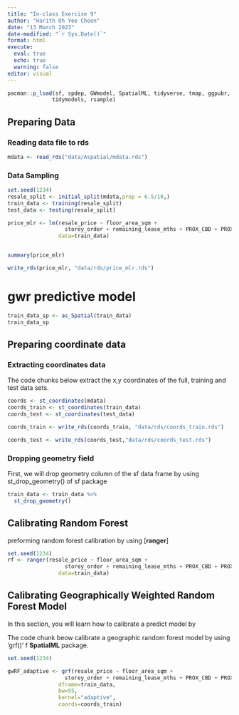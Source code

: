 ```yaml
---
title: "In-class Exercise 9"
author: "Harith Oh Yee Choon"
date: "13 March 2023"
date-modified: "`r Sys.Date()`"
format: html
execute:
  eval: true
  echo: true
  warning: false
editor: visual
---
```


```r
pacman::p_load(sf, spdep, GWmodel, SpatialML, tidyverse, tmap, ggpubr, olsrr, devtools,
              tidymodels, rsample)
```

## Preparing Data

### Reading data file to rds

```r
mdata <- read_rds("data/Aspatial/mdata.rds")
```

### Data Sampling

```r
set.seed(1234)
resale_split <- initial_split(mdata,prop = 6.5/10,)
train_data <- training(resale_split)
test_data <- testing(resale_split)
```

```r
price_mlr <- lm(resale_price ~ floor_area_sqm +
                  storey_order + remaining_lease_mths + PROX_CBD + PROX_ELDERLYCARE + PROX_HAWKER + PROX_MRT + PROX_PARK + PROX_MALL + PROX_SUPERMARKET + WITHIN_350M_KINDERGARTEN + WITHIN_350M_CHILDCARE + WITHIN_350M_BUS + WITHIN_1KM_PRISCH,
                data=train_data)


summary(price_mlr)
```


```r
write_rds(price_mlr, "data/rds/price_mlr.rds")
```

# gwr predictive model

```r
train_data_sp <- as_Spatial(train_data)
train_data_sp
```


## Preparing coordinate data 

### Extracting coordinates data 

The code chunks below extract the x,y coordinates of the full, training and test data sets.

```r
coords <- st_coordinates(mdata)
coords_train <- st_coordinates(train_data)
coords_test <- st_coordinates(test_data)
```

```r
coords_train <- write_rds(coords_train, "data/rds/coords_train.rds")

coords_test <- write_rds(coords_test,"data/rds/coords_test.rds")
```

### Dropping geometry field 

First, we will drop geometry column of the sf data frame by using st_drop_geometry() of sf package
```r
train_data <- train_data %>%
  st_drop_geometry()
```




## Calibrating Random Forest 

preforming random forest calibration by using [**ranger**]
```r
set.seed(1234)
rf <- ranger(resale_price ~ floor_area_sqm +
                  storey_order + remaining_lease_mths + PROX_CBD + PROX_ELDERLYCARE + PROX_HAWKER + PROX_MRT + PROX_PARK + PROX_MALL + PROX_SUPERMARKET + WITHIN_350M_KINDERGARTEN + WITHIN_350M_CHILDCARE + WITHIN_350M_BUS + WITHIN_1KM_PRISCH,
                data=train_data)
```


## Calibrating Geographically Weighted Random Forest Model

In this section, you will learn how to calibrate a predict model by 


The code chunk beow calibrate a geographic random forest model by using 'grf()' f **SpatialML** package.

```r
set.seed(1234)

gwRF_adaptive <- grf(resale_price ~ floor_area_sqm +
                  storey_order + remaining_lease_mths + PROX_CBD + PROX_ELDERLYCARE + PROX_HAWKER + PROX_MRT + PROX_PARK + PROX_MALL + PROX_SUPERMARKET + WITHIN_350M_KINDERGARTEN + WITHIN_350M_CHILDCARE + WITHIN_350M_BUS + WITHIN_1KM_PRISCH,
                dframe=train_data,
                bw=55,
                kernel="adaptive",
                coords=coords_train)
```
